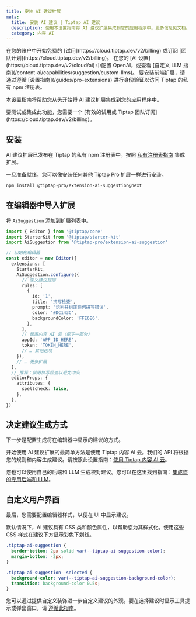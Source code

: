 ```yaml
---
title: 安装 AI 建议扩展
meta:
  title: 安装 AI 建议 | Tiptap AI 建议
  description: 使用本设置指南将 AI 建议扩展集成到您的应用程序中。更多信息见文档。
  category: 内容 AI
---
```



<Requirements>
    <RequirementItem label="1. 激活试用或订阅">
        在您的账户中开始免费的 [试用](https://cloud.tiptap.dev/v2/billing) 或订阅 [团队计划](https://cloud.tiptap.dev/v2/billing)。
    </RequirementItem>
    <RequirementItem label="2. 集成 AI 提供者">
        在您的 [AI 设置](https://cloud.tiptap.dev/v2/cloud/ai) 中配置 OpenAI，或查看 [自定义 LLM 指南](/content-ai/capabilities/suggestion/custom-llms)。
    </RequirementItem>
    <RequirementItem label="3. 从私有注册表安装">
        要安装前端扩展，请通过遵循 [设置指南](/guides/pro-extensions) 进行身份验证以访问 Tiptap 的私有 npm 注册表。
    </RequirementItem>
</Requirements>

本设置指南将帮助您从头开始将 AI 建议扩展集成到您的应用程序中。

<Callout title="集成或测试 AI 建议" variant="warning">
    要测试或集成此功能，您需要一个 [有效的试用或 Tiptap 团队订阅](https://cloud.tiptap.dev/v2/billing)。
</Callout>

## 安装
AI 建议扩展已发布在 Tiptap 的私有 npm 注册表中。按照 [私有注册表指南](/guides/pro-extensions) 集成扩展。

一旦准备就绪，您可以像安装任何其他 Tiptap Pro 扩展一样进行安装。

```bash
npm install @tiptap-pro/extension-ai-suggestion@next
```

## 在编辑器中导入扩展

将 `AiSuggestion` 添加到扩展列表中。

```ts
import { Editor } from '@tiptap/core'
import StarterKit from '@tiptap/starter-kit'
import AiSuggestion from '@tiptap-pro/extension-ai-suggestion'

// 初始化编辑器
const editor = new Editor({
  extensions: [
    StarterKit,
    AiSuggestion.configure({
      // 定义建议规则
      rules: [
        {
          id: '1',
          title: '拼写检查',
          prompt: '识别并纠正任何拼写错误',
          color: '#DC143C',
          backgroundColor: 'FFE6E6',
        },
      ],
      // 配置内容 AI 云（见下一部分）
      appId: 'APP_ID_HERE',
      token: 'TOKEN_HERE',
      // … 其他选项
    }),
    // … 更多扩展
  ],
  // 推荐：禁用拼写检查以避免冲突
  editorProps: {
    attributes: {
      spellcheck: false,
    },
  },
})
```

## 决定建议生成方式

下一步是配置生成将在编辑器中显示的建议的方式。

开始使用 AI 建议扩展的最简单方法是使用 Tiptap 内容 AI 云。我们的 API 将根据您的规则和内容生成建议。请按照此设置指南：[使用 Tiptap 内容 AI 云](/content-ai/capabilities/suggestion/use-with-content-ai-cloud)。

您也可以使用自己的后端和 LLM 生成校对建议。您可以在这里找到指南：[集成您的专用后端和 LLM](/content-ai/capabilities/suggestion/custom-llms)。

## 自定义用户界面

最后，您需要配置编辑器样式，以便在 UI 中显示建议。

默认情况下，AI 建议具有 CSS 类和颜色属性，以帮助您为其样式化。使用这些 CSS 样式在建议下方显示彩色下划线。

```css
.tiptap-ai-suggestion {
  border-bottom: 2px solid var(--tiptap-ai-suggestion-color);
  margin-bottom: -2px;
}

.tiptap-ai-suggestion--selected {
  background-color: var(--tiptap-ai-suggestion-background-color);
  transition: background-color 0.5s;
}
```

您可以通过提供自定义装饰进一步自定义建议的外观。要在选择建议时显示工具提示或弹出窗口，请 [遵循此指南](/content-ai/capabilities/suggestion/features/display-suggestions#show-a-popover-when-you-select-a-suggestion)。